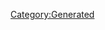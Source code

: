 {{Texts/Music
 |ID=101
 |MusicName=…だけどベイビー！！
 |OfficialName=…だけどベイビー！！
 |VocalName=チエ・カジウラ
 |VocalNameLF=チエ・カジウラ
 |Description=作品：マクロス7

歌手：チエ・カジウラ

作詞：chie
作曲：KANAME
 |BuyURL=http://recochoku.jp/song/S21997182/single?ds=34294998
 |StoryDesc=自由奔放な性格で、子供扱いされることを嫌っている
ミレーヌ。それは両親に対しても同じで、子供扱いに
対する反発心から、1人暮らしを始めてしまうほどだ。

そんな性格を表しているかのように、歌の内容も恋愛に
直情的だったりするのだが、本人の自覚はというと…？
 |StoryTitle=「ガキって言葉大嫌いなの！」
 |BannerId=2
 |AnmStoreURL=https://anime.dmkt-sp.jp/animestore/ci_pc?workId=20597
}}
[[Category:Generated]]
